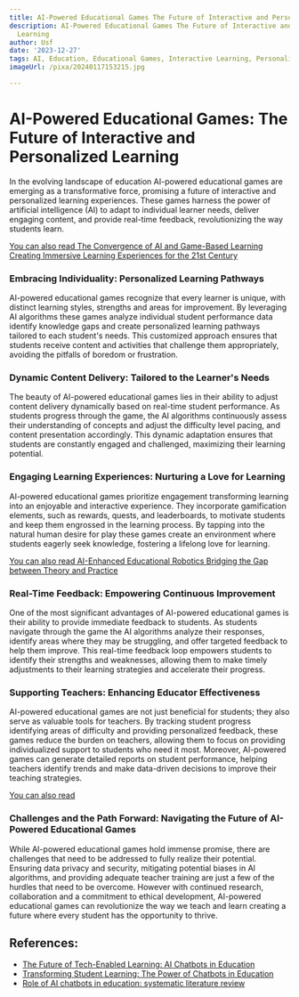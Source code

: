 ```yaml
---
title: AI-Powered Educational Games The Future of Interactive and Personalized Learning
description: AI-Powered Educational Games The Future of Interactive and Personalized
  Learning
author: Usf
date: '2023-12-27'
tags: AI, Education, Educational Games, Interactive Learning, Personalized Learning
imageUrl: /pixa/20240117153215.jpg

---
```

# AI-Powered Educational Games: The  Future of Interactive and Personalized Learning

In  the evolving landscape of education AI-powered educational  games are emerging as a  transformative force,  promising a future of interactive and personalized learning experiences.  These games harness the power of artificial intelligence (AI)  to adapt to individual learner needs, deliver engaging content, and provide real-time feedback, revolutionizing  the way students learn.

[You can also read The Convergence of AI and Game-Based Learning Creating Immersive Learning Experiences for the 21st Century](The%20Convergence%20of%20AI%20and%20Game-Based%20Learning%20Creating%20Immersive%20Learning%20Experiences%20for%20the%2021st%20Century)


### Embracing  Individuality:  Personalized Learning Pathways

AI-powered educational games recognize that every learner is unique, with distinct learning styles, strengths  and areas  for improvement. By leveraging  AI algorithms these games analyze individual student performance data identify knowledge gaps and create personalized learning pathways tailored to  each student's needs. This  customized approach ensures that students receive content and activities that  challenge them appropriately, avoiding the pitfalls of boredom or frustration.

### Dynamic Content Delivery: Tailored to  the Learner's Needs

The beauty of AI-powered educational games lies in their ability to adjust content delivery dynamically based on real-time student performance.  As students progress through the game, the AI algorithms continuously assess their understanding of concepts and adjust the difficulty level pacing,  and content presentation accordingly. This dynamic adaptation ensures that students are constantly engaged and challenged, maximizing their learning  potential.

### Engaging Learning  Experiences: Nurturing a Love for Learning

AI-powered educational games prioritize engagement transforming learning into an enjoyable and interactive experience. They incorporate gamification elements, such as rewards, quests, and  leaderboards, to  motivate students and keep them engrossed in the learning process. By tapping into the natural human desire for play these games create an environment where students eagerly seek knowledge, fostering a lifelong  love for learning.

[You can  also read AI-Enhanced Educational Robotics Bridging the Gap between Theory  and Practice](AI-Enhanced%20Educational%20Robotics%20Bridging%20the%20Gap%20between%20Theory%20and%20Practice)


### Real-Time Feedback: Empowering Continuous  Improvement

One of the most  significant advantages of AI-powered educational games  is their ability to provide immediate feedback to students. As students navigate through the game the AI algorithms analyze their responses, identify areas where they may be struggling, and offer targeted feedback to help  them improve. This real-time feedback loop empowers students to identify their strengths and weaknesses, allowing  them  to make timely adjustments to their learning strategies and accelerate their progress.

###  Supporting Teachers:  Enhancing Educator Effectiveness

AI-powered educational  games are not just beneficial for students; they also serve as valuable tools for teachers. By tracking student progress identifying areas of difficulty and providing personalized feedback, these games reduce the burden on teachers, allowing them to focus on providing  individualized support to students  who need it most. Moreover, AI-powered games can generate detailed reports on student performance, helping  teachers identify trends and make  data-driven decisions  to improve their teaching strategies.

[You can also read ]()


### Challenges  and  the Path Forward:  Navigating the Future of  AI-Powered  Educational Games

While  AI-powered educational games hold immense promise, there  are challenges that need to be addressed to fully realize their potential. Ensuring data privacy and security, mitigating potential biases in AI algorithms, and providing adequate  teacher training  are just a few of the hurdles that need to be overcome. However with continued research,  collaboration and a commitment to ethical development,  AI-powered educational games can revolutionize the way we teach and learn creating  a  future  where every student has the opportunity to thrive.

## References:
- [The Future of Tech-Enabled Learning: AI Chatbots in Education](https://www.getmagicbox.com/blog/the-future-of-tech-enabled-learning-ai-chatbots-in-education/)
- [Transforming Student Learning: The Power of Chatbots in Education](https://www.21kschool.world/us/blog/chatbot-in-student-learning/)
- [Role of AI chatbots in education: systematic literature review](https://educationaltechnologyjournal.springeropen.com/articles/10.1186/s41239-023-00426-1)
